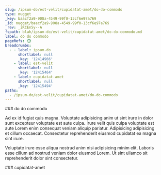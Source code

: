 ```yaml
---
slug: /ipsum-do/est-velit/cupidatat-amet/do-do-commodo
type: nugget
_key: baacf2a9-908a-4549-99f0-13cf6e97a769
_id: nugget/baacf2a9-908a-4549-99f0-13cf6e97a769
_rev: _iKCEn5y--A
fspath: blah/ipsum-do/est-velit/cupidatat-amet/do-do-commodo.md
label: do do commodo
pageRefs: {}
breadcrumbs:
  - - label: ipsum-do
      shortlabel: null
      _key: '12414966'
    - label: est-velit
      shortlabel: null
      _key: '12415464'
    - label: cupidatat-amet
      shortlabel: null
      _key: '12415494'
paths:
  - /ipsum-do/est-velit/cupidatat-amet/do-do-commodo
---
```


<NuggetArea>
<Nugget slug="/ipsum-do/est-velit/cupidatat-amet/do-do-commodo" type="nugget" _key="baacf2a9-908a-4549-99f0-13cf6e97a769" _id="nugget/baacf2a9-908a-4549-99f0-13cf6e97a769" _rev="_iKCEn5y--A" fspath="blah/ipsum-do/est-velit/cupidatat-amet/do-do-commodo.md" label="do do commodo" paths="/ipsum-do/est-velit/cupidatat-amet/do-do-commodo">
<NuggetBody>
### do do commodo

Ad ex id fugiat quis magna. Voluptate adipisicing anim ut sint irure in dolor sunt excepteur voluptate est aute culpa. Irure velit quis culpa voluptate est aute Lorem enim consequat veniam aliquip pariatur. Adipisicing adipisicing et cillum occaecat. Consectetur reprehenderit eiusmod cupidatat ea magna sint irure.

Voluptate irure esse aliqua nostrud anim nisi adipisicing minim elit. Laboris esse cillum ad nostrud veniam dolor eiusmod Lorem. Ut sint ullamco sit reprehenderit dolor sint consectetur.

</NuggetBody>
<Breadcrumbs>
<Crumbs>
<Crumb _key="12414966" label="ipsum-do" /><Crumb _key="12415464" label="est-velit" /><Crumb _key="12415494" label="cupidatat-amet" />
</Crumbs>
</Breadcrumbs>
</Nugget>

<NuggetsInbound>
</NuggetsInbound>
<NuggetsOutbound>
</NuggetsOutbound>
</NuggetArea>
<PassagesInbound>
<Passage direction="inbound" type="passage" _key="12415494" _id="passage/12415494" _rev="_iKCEn5y--_" label="cupidatat-amet" passage="cupidatat-amet" fspath="blah/ipsum-do/est-velit/cupidatat-amet" paths="/ipsum-do/est-velit/cupidatat-amet" slug="/ipsum-do/est-velit/cupidatat-amet">
<NuggetBody>
### cupidatat-amet

</NuggetBody>
<Breadcrumbs>
<Crumbs>
<Crumb _key="12414966" label="ipsum-do" /><Crumb _key="12415464" label="est-velit" />
</Crumbs>
</Breadcrumbs>
</Passage>

</PassagesInbound>
<PassagesOutbound>
</PassagesOutbound>